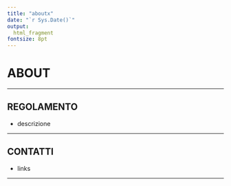 ```yaml
---
title: "aboutx"
date: "`r Sys.Date()`"
output: 
  html_fragment
fontsize: 8pt
---
```

# ABOUT

---

## REGOLAMENTO

  - descrizione
  
---

## CONTATTI

  - links
  
---
